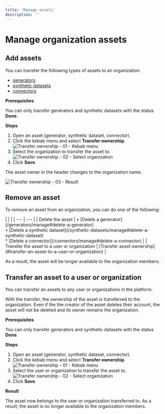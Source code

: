 ```yaml
---
title: 'Manage assets'
description: ''
---
```



# Manage organization assets

## Add assets

You can transfer the following types of assets to an organization:

- [generators](/generators)
- [synthetic datasets](/synthetic-datasets)
- [connectors](/connectors)

**Prerequisites**

You can only transfer generators and synthetic datasets with the status **Done**.

**Steps**

1. Open an asset (generator, synthetic dataset, connector).
2. Click the kebab menu and select **Transfer ownership**.
    <Image
        src="/docs/docimages/organizations/add-assets-01-select-transfer-ownership.webp"
        alt="Transfer ownership - 01 - Kebab menu"
        width={700}
        height={300}
    />
3. Select the organization to transfer the asset to.
    <Image
        src="/docs/docimages/organizations/add-assets-02-select-org.webp"
        alt="Transfer ownership - 02 - Select organization"
        width={700}
        height={300}
    />
4. Click **Save**.

The asset owner in the header changes to the organization name.

<Image 
    src="/docs/docimages/organizations/add-assets-03-result.webp"
    alt="Transfer ownership - 03 - Result"
    width={700}
    height={300}
/>

## Remove an asset

To remove an asset from an organization, you can do one of the following:

<div className="empty_header_table"></div>
| | |
| --- | --- |
| Delete the asset | • [Delete a generator](/generators/manage#delete-a-generator)<br />• [Delete a synthetic dataset](/synthetic-datasets/manage#delete-a-synthetic-dataset)<br />* [Delete a connector](/connectors/manage#delete-a-connector) |
| Transfer the asset to a user or organization | [Transfer asset ownership](#transfer-an-asset-to-a-user-or-organization) |

As a result, the asset will be longer available to the organization members.

## Transfer an asset to a user or organization

You can transfer an assets to any user or organizations in the platform.

With the transfer, the ownership of the asset is transferred to the organization. Even if the the creator of the asset deletes their account, the asset will not be deleted and its owner remains the organization.

**Prerequisites**

You can only transfer generators and synthetic datasets with the status **Done**.

**Steps**

1. Open an asset (generator, synthetic dataset, connector).
2. Click the kebab menu and select **Transfer ownership**.
    <Image
        src="/docs/docimages/organizations/add-assets-01-select-transfer-ownership.webp"
        alt="Transfer ownership - 01 - Kebab menu"
        width={700}
        height={300}
    />
3. Select the user or organization to transfer the asset to.
    <Image
        src="/docs/docimages/organizations/add-assets-02-select-org.webp"
        alt="Transfer ownership - 02 - Select organization"
        width={700}
        height={300}
    />
4. Click **Save**.

**Result**

The asset now belongs to the user or organization transferred to. As a result, the asset is no longer available to the organization members.